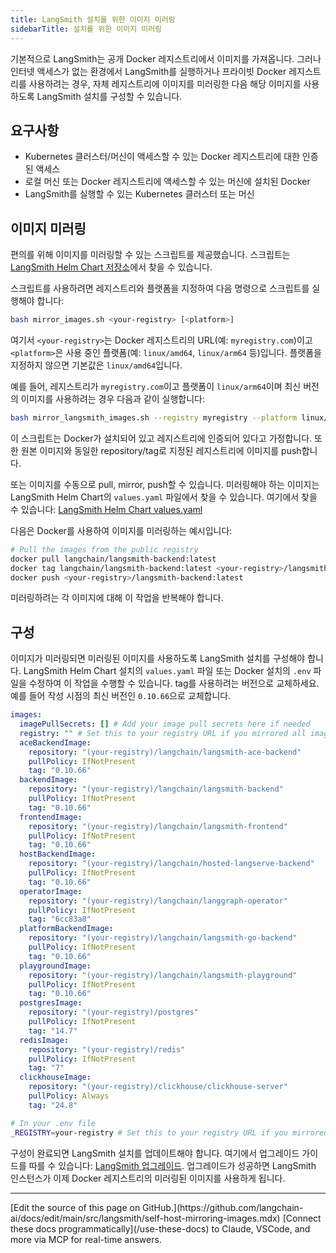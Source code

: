 ```yaml
---
title: LangSmith 설치를 위한 이미지 미러링
sidebarTitle: 설치를 위한 이미지 미러링
---
```


기본적으로 LangSmith는 공개 Docker 레지스트리에서 이미지를 가져옵니다. 그러나 인터넷 액세스가 없는 환경에서 LangSmith를 실행하거나 프라이빗 Docker 레지스트리를 사용하려는 경우, 자체 레지스트리에 이미지를 미러링한 다음 해당 이미지를 사용하도록 LangSmith 설치를 구성할 수 있습니다.

## 요구사항

* Kubernetes 클러스터/머신이 액세스할 수 있는 Docker 레지스트리에 대한 인증된 액세스
* 로컬 머신 또는 Docker 레지스트리에 액세스할 수 있는 머신에 설치된 Docker
* LangSmith를 실행할 수 있는 Kubernetes 클러스터 또는 머신

## 이미지 미러링

편의를 위해 이미지를 미러링할 수 있는 스크립트를 제공했습니다. 스크립트는 [LangSmith Helm Chart 저장소](https://github.com/langchain-ai/helm/blob/main/charts/langsmith/scripts/mirror_langsmith_images.sh)에서 찾을 수 있습니다.

스크립트를 사용하려면 레지스트리와 플랫폼을 지정하여 다음 명령으로 스크립트를 실행해야 합니다:

```bash
bash mirror_images.sh <your-registry> [<platform>]
```

여기서 `<your-registry>`는 Docker 레지스트리의 URL(예: `myregistry.com`)이고 `<platform>`은 사용 중인 플랫폼(예: `linux/amd64`, `linux/arm64` 등)입니다. 플랫폼을 지정하지 않으면 기본값은 `linux/amd64`입니다.

예를 들어, 레지스트리가 `myregistry.com`이고 플랫폼이 `linux/arm64`이며 최신 버전의 이미지를 사용하려는 경우 다음과 같이 실행합니다:

```bash
bash mirror_langsmith_images.sh --registry myregistry --platform linux/arm64 --version 0.10.66
```

이 스크립트는 Docker가 설치되어 있고 레지스트리에 인증되어 있다고 가정합니다. 또한 원본 이미지와 동일한 repository/tag로 지정된 레지스트리에 이미지를 push합니다.

또는 이미지를 수동으로 pull, mirror, push할 수 있습니다. 미러링해야 하는 이미지는 LangSmith Helm Chart의 `values.yaml` 파일에서 찾을 수 있습니다. 여기에서 찾을 수 있습니다: [LangSmith Helm Chart values.yaml](https://github.com/langchain-ai/helm/blob/main/charts/langsmith/values.yaml#L14)

다음은 Docker를 사용하여 이미지를 미러링하는 예시입니다:

```bash
# Pull the images from the public registry
docker pull langchain/langsmith-backend:latest
docker tag langchain/langsmith-backend:latest <your-registry>/langsmith-backend:latest
docker push <your-registry>/langsmith-backend:latest
```

미러링하려는 각 이미지에 대해 이 작업을 반복해야 합니다.

## 구성

이미지가 미러링되면 미러링된 이미지를 사용하도록 LangSmith 설치를 구성해야 합니다. LangSmith Helm Chart 설치의 `values.yaml` 파일 또는 Docker 설치의 `.env` 파일을 수정하여 이 작업을 수행할 수 있습니다. tag를 사용하려는 버전으로 교체하세요. 예를 들어 작성 시점의 최신 버전인 `0.10.66`으로 교체합니다.

<CodeGroup>

```yaml Helm
images:
  imagePullSecrets: [] # Add your image pull secrets here if needed
  registry: "" # Set this to your registry URL if you mirrored all images to the same registry using our script. Then you can remove the repository prefix from the images below.
  aceBackendImage:
    repository: "(your-registry)/langchain/langsmith-ace-backend"
    pullPolicy: IfNotPresent
    tag: "0.10.66"
  backendImage:
    repository: "(your-registry)/langchain/langsmith-backend"
    pullPolicy: IfNotPresent
    tag: "0.10.66"
  frontendImage:
    repository: "(your-registry)/langchain/langsmith-frontend"
    pullPolicy: IfNotPresent
    tag: "0.10.66"
  hostBackendImage:
    repository: "(your-registry)/langchain/hosted-langserve-backend"
    pullPolicy: IfNotPresent
    tag: "0.10.66"
  operatorImage:
    repository: "(your-registry)/langchain/langgraph-operator"
    pullPolicy: IfNotPresent
    tag: "6cc83a8"
  platformBackendImage:
    repository: "(your-registry)/langchain/langsmith-go-backend"
    pullPolicy: IfNotPresent
    tag: "0.10.66"
  playgroundImage:
    repository: "(your-registry)/langchain/langsmith-playground"
    pullPolicy: IfNotPresent
    tag: "0.10.66"
  postgresImage:
    repository: "(your-registry)/postgres"
    pullPolicy: IfNotPresent
    tag: "14.7"
  redisImage:
    repository: "(your-registry)/redis"
    pullPolicy: IfNotPresent
    tag: "7"
  clickhouseImage:
    repository: "(your-registry)/clickhouse/clickhouse-server"
    pullPolicy: Always
    tag: "24.8"
```

```bash Docker
# In your .env file
_REGISTRY=your-registry # Set this to your registry URL if you mirrored all images to the same registry using our script. Otherwise you will need to manually set the repository for each image in the compose file.
```

</CodeGroup>

구성이 완료되면 LangSmith 설치를 업데이트해야 합니다. 여기에서 업그레이드 가이드를 따를 수 있습니다: [LangSmith 업그레이드](/langsmith/self-host-upgrades). 업그레이드가 성공하면 LangSmith 인스턴스가 이제 Docker 레지스트리의 미러링된 이미지를 사용하게 됩니다.

---

<Callout icon="pen-to-square" iconType="regular">
    [Edit the source of this page on GitHub.](https://github.com/langchain-ai/docs/edit/main/src/langsmith/self-host-mirroring-images.mdx)
</Callout>
<Tip icon="terminal" iconType="regular">
    [Connect these docs programmatically](/use-these-docs) to Claude, VSCode, and more via MCP for    real-time answers.
</Tip>
